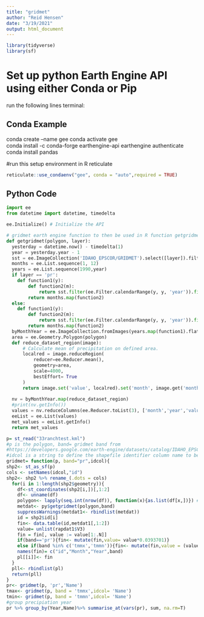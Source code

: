 ```yaml
---
title: "gridmet"
author: "Reid Hensen"
date: "3/19/2021"
output: html_document
---
```


```r
library(tidyverse)
library(sf)
```

# Set up python Earth Engine API using either Conda or Pip

run the following lines terminal: 

## Conda Example
conda create --name gee
conda activate gee      
conda install -c conda-forge earthengine-api 
earthengine authenticate
conda install pandas

#run this setup environment in R reticulate 
```r
reticulate::use_condaenv("gee", conda = "auto",required = TRUE)
```

## Python Code 

```python
import ee 
from datetime import datetime, timedelta

ee.Initialize() # Initialize the API

# gridmet earth engine function to then be used in R function getgridmet
def getgridmet(polygon, layer):
  yesterday = datetime.now() - timedelta(1)
  year = yesterday.year - 1
  sst = ee.ImageCollection('IDAHO_EPSCOR/GRIDMET').select([layer]).filterDate(ee.Date('1990-01-01'), ee.Date(yesterday))
  months = ee.List.sequence(1, 12)
  years = ee.List.sequence(1990,year)
  if layer == 'pr':
    def function1(y):
        def function2(m):
            return sst.filter(ee.Filter.calendarRange(y, y, 'year')).filter(ee.Filter.calendarRange(m, m, 'month')).sum().set('month', m).set('year', y)
        return months.map(function2)
  else:
    def function1(y):
        def function2(m):
            return sst.filter(ee.Filter.calendarRange(y, y, 'year')).filter(ee.Filter.calendarRange(m, m, 'month')).mean().set('month', m).set('year', y)
        return months.map(function2)
  byMonthYear = ee.ImageCollection.fromImages(years.map(function1).flatten())
  area = ee.Geometry.Polygon(polygon)
  def reduce_dataset_region(image):
      # Calculate mean of precipitation on defined area.
      localred = image.reduceRegion(
          reducer=ee.Reducer.mean(),
          geometry=area,
          scale=4000,
          bestEffort= True
      )
      return image.set('value', localred).set('month', image.get('month')).set('year', image.get('year'))
  
  nv = byMonthYear.map(reduce_dataset_region)
  #print(nv.getInfo())
  values = nv.reduceColumns(ee.Reducer.toList(3), ['month','year','value']).values().get(0)
  eeList = ee.List(values)
  met_values = eeList.getInfo()
  return met_values
```


```r
p= st_read("33ranchtest.kml")
#p is the polygon, band= gridmet band from 
#https://developers.google.com/earth-engine/datasets/catalog/IDAHO_EPSCOR_GRIDMET#bands
#idcol is a string to define the shapefile identifier column name to be used
gridmet= function(p, band="pr",idcol){
shp2<- st_as_sf(p)
cols <- setNames(idcol,"id")
shp2<- shp2 %>% rename_(.dots = cols)
  for(i in 1:length(shp2$geometry)){
    df<-st_coordinates(shp2[i,])[,1:2]
    df<- unname(df)
    polygon<- lapply(seq.int(nrow(df)), function(x){as.list(df[x,])}) #converting sf to earth           engine polygon format, by the individual polygons
    metdat<- py$getgridmet(polygon,band)
    suppressWarnings(metdat1<- rbindlist(metdat))
    id = shp2$id[i]    
    fin<- data.table(id,metdat1[,1:2])
    value= unlist(rapdat1$V3)
    fin = fin[, value := value[1:.N]]
    if(band=='pr'){fin<- mutate(fin,value= value*0.0393701)}
    else if(band %in% c('tmmx','tmmn')){fin<- mutate(fin,value = (value*1.8) - 459.67)}
    names(fin)= c("id","Month","Year",band)
    pl[[i]]<- fin
  }
  pll<- rbindlist(pl)
  return(pll)
}
pr<- gridmet(p, 'pr','Name')
tmax<- gridmet(p, band = 'tmmx',idcol= 'Name')
tmin<- gridmet(p, band = 'tmmn',idcol= 'Name')
#group precipiation year
pr %>% group_by(Year,Name)%>% summarise_at(vars(pr), sum, na.rm=T)
```



